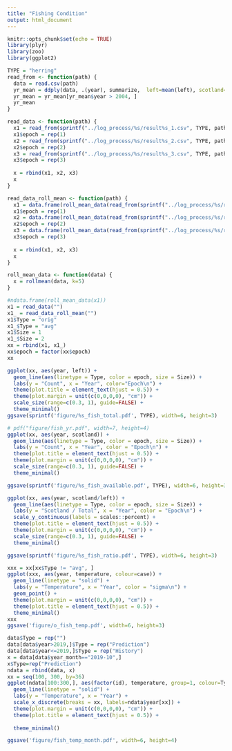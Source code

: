 ```yaml
---
title: "Fishing Condition"
output: html_document
---
```


```r
knitr::opts_chunk$set(echo = TRUE)
library(plyr)
library(zoo)
library(ggplot2)
```

```r
TYPE = "herring"
read_from <- function(path) {
  data = read.csv(path)
  yr_mean = ddply(data, .(year), summarize,  left=mean(left), scotland=mean(scotland), temperature=mean(temperature))
  yr_mean = yr_mean[yr_mean$year > 2004, ]
  yr_mean
}

read_data <- function(path) {
  x1 = read_from(sprintf("../log_process/%s/result%s_1.csv", TYPE, path))
  x1$epoch = rep(1)
  x2 = read_from(sprintf("../log_process/%s/result%s_2.csv", TYPE, path))
  x2$epoch = rep(2)
  x3 = read_from(sprintf("../log_process/%s/result%s_3.csv", TYPE, path))
  x3$epoch = rep(3)
  
  x = rbind(x1, x2, x3)
  x
}

read_data_roll_mean <- function(path) {
  x1 = data.frame(roll_mean_data(read_from(sprintf("../log_process/%s/result%s_1.csv", TYPE, path))))
  x1$epoch = rep(1)
  x2 = data.frame(roll_mean_data(read_from(sprintf("../log_process/%s/result%s_2.csv", TYPE, path))))
  x2$epoch = rep(2)
  x3 = data.frame(roll_mean_data(read_from(sprintf("../log_process/%s/result%s_3.csv", TYPE, path))))
  x3$epoch = rep(3)
  
  x = rbind(x1, x2, x3)
  x
}

roll_mean_data <- function(data) {
  x = rollmean(data, k=5)
}

#ndata.frame(roll_mean_data(x1))
x1 = read_data("")
x1_ = read_data_roll_mean("")
x1$Type = "orig"
x1_$Type = "avg"
x1$Size = 1
x1_$Size = 2
xx = rbind(x1, x1_)
xx$epoch = factor(xx$epoch)
xx
```

```r
ggplot(xx, aes(year, left)) + 
  geom_line(aes(linetype = Type, color = epoch, size = Size)) +
  labs(y = "Count", x = "Year", color="Epoch\n") +
  theme(plot.title = element_text(hjust = 0.5)) +
  theme(plot.margin = unit(c(0,0,0,0), "cm")) +
  scale_size(range=c(0.3, 1), guide=FALSE) +
  theme_minimal()
ggsave(sprintf('figure/%s_fish_total.pdf', TYPE), width=6, height=3)
```

```r
# pdf("figure/fish_yr.pdf", width=7, height=4) 
ggplot(xx, aes(year, scotland)) + 
  geom_line(aes(linetype = Type, color = epoch, size = Size)) +
  labs(y = "Count", x = "Year", color = "Epoch\n") +
  theme(plot.title = element_text(hjust = 0.5)) +
  theme(plot.margin = unit(c(0,0,0,0), "cm")) +
  scale_size(range=c(0.3, 1), guide=FALSE) +
  theme_minimal()

ggsave(sprintf('figure/%s_fish_available.pdf', TYPE), width=6, height=3)

ggplot(xx, aes(year, scotland/left)) + 
  geom_line(aes(linetype = Type, color = epoch, size = Size)) +
  labs(y = "Scotland / Total", x = "Year", color = "Epoch\n") +
  scale_y_continuous(labels = scales::percent) +
  theme(plot.title = element_text(hjust = 0.5)) +
  theme(plot.margin = unit(c(0,0,0,0), "cm")) +
  scale_size(range=c(0.3, 1), guide=FALSE) +
  theme_minimal()

ggsave(sprintf('figure/%s_fish_ratio.pdf', TYPE), width=6, height=3)

```

```r
xxx = xx[xx$Type != "avg", ]
ggplot(xxx, aes(year, temperature, colour=case)) + 
  geom_line(linetype = "solid") +
  labs(y = "Temperature", x = "Year", color = "sigma\n") +
  geom_point() +
  theme(plot.margin = unit(c(0,0,0,0), "cm")) +
  theme(plot.title = element_text(hjust = 0.5)) +
  theme_minimal()
xxx
ggsave('figure/o_fish_temp.pdf', width=6, height=3)
```

```r
data$Type = rep("")
data[data$year>2019,]$Type = rep("Prediction")
data[data$year<=2019,]$Type = rep("History")
x = data[data$year_month=="2019-10",]
x$Type=rep("Prediction")
ndata = rbind(data, x)
xx = seq(100, 300, by=36)
ggplot(ndata[100:300,], aes(factor(id), temperature, group=1, colour=Type)) + 
  geom_line(linetype = "solid") +
  labs(y = "Temperature", x = "Year") +
  scale_x_discrete(breaks = xx, labels=ndata$year[xx]) +
  theme(plot.margin = unit(c(0,0,0,0), "cm")) +
  theme(plot.title = element_text(hjust = 0.5)) +
  
  theme_minimal()

ggsave('figure/fish_temp_month.pdf', width=6, height=4)
```